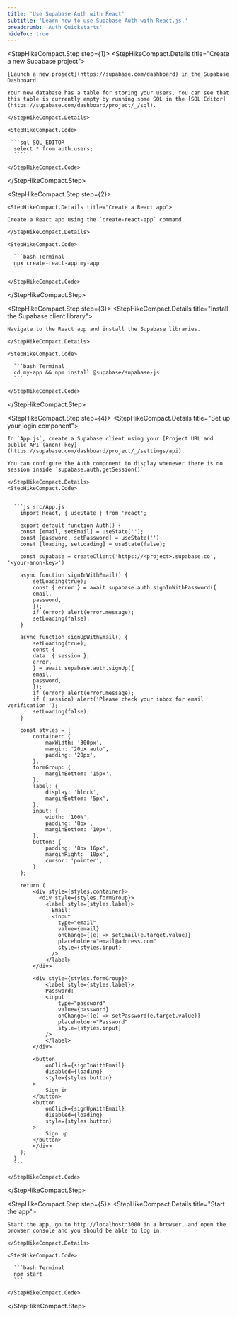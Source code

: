 ```yaml
---
title: 'Use Supabase Auth with React'
subtitle: 'Learn how to use Supabase Auth with React.js.'
breadcrumb: 'Auth Quickstarts'
hideToc: true
---
```


<StepHikeCompact>

  <StepHikeCompact.Step step={1}>
    <StepHikeCompact.Details title="Create a new Supabase project">

    [Launch a new project](https://supabase.com/dashboard) in the Supabase Dashboard.

    Your new database has a table for storing your users. You can see that this table is currently empty by running some SQL in the [SQL Editor](https://supabase.com/dashboard/project/_/sql).

    </StepHikeCompact.Details>

    <StepHikeCompact.Code>

     ```sql SQL_EDITOR
      select * from auth.users;
      ````

    </StepHikeCompact.Code>

  </StepHikeCompact.Step>

  <StepHikeCompact.Step step={2}>

    <StepHikeCompact.Details title="Create a React app">

    Create a React app using the `create-react-app` command.

    </StepHikeCompact.Details>

    <StepHikeCompact.Code>

      ```bash Terminal
      npx create-react-app my-app
      ```

    </StepHikeCompact.Code>

  </StepHikeCompact.Step>

  <StepHikeCompact.Step step={3}>
    <StepHikeCompact.Details title="Install the Supabase client library">

    Navigate to the React app and install the Supabase libraries.

    </StepHikeCompact.Details>

    <StepHikeCompact.Code>

      ```bash Terminal
      cd my-app && npm install @supabase/supabase-js
      ```

    </StepHikeCompact.Code>

  </StepHikeCompact.Step>

  <StepHikeCompact.Step step={4}>
    <StepHikeCompact.Details title="Set up your login component">

    In `App.js`, create a Supabase client using your [Project URL and public API (anon) key](https://supabase.com/dashboard/project/_/settings/api).

    You can configure the Auth component to display whenever there is no session inside `supabase.auth.getSession()`

    </StepHikeCompact.Details>
    <StepHikeCompact.Code>


      ```js src/App.js
        import React, { useState } from 'react';

        export default function Auth() {
        const [email, setEmail] = useState('');
        const [password, setPassword] = useState('');
        const [loading, setLoading] = useState(false);

        const supabase = createClient('https://<project>.supabase.co', '<your-anon-key>')

        async function signInWithEmail() {
            setLoading(true);
            const { error } = await supabase.auth.signInWithPassword({
            email,
            password,
            });
            if (error) alert(error.message);
            setLoading(false);
        }

        async function signUpWithEmail() {
            setLoading(true);
            const {
            data: { session },
            error,
            } = await supabase.auth.signUp({
            email,
            password,
            });
            if (error) alert(error.message);
            if (!session) alert('Please check your inbox for email verification!');
            setLoading(false);
        }

        const styles = {
            container: {
                maxWidth: '300px',
                margin: '20px auto',
                padding: '20px',
            },
            formGroup: {
                marginBottom: '15px',
            },
            label: {
                display: 'block',
                marginBottom: '5px',
            },
            input: {
                width: '100%',
                padding: '8px',
                marginBottom: '10px',
            },
            button: {
                padding: '8px 16px',
                marginRight: '10px',
                cursor: 'pointer',
            }
        };

        return (
            <div style={styles.container}>
              <div style={styles.formGroup}>
                <label style={styles.label}>
                  Email:
                  <input
                    type="email"
                    value={email}
                    onChange={(e) => setEmail(e.target.value)}
                    placeholder="email@address.com"
                    style={styles.input}
                  />
                </label>
            </div>

            <div style={styles.formGroup}>
                <label style={styles.label}>
                Password:
                <input
                    type="password"
                    value={password}
                    onChange={(e) => setPassword(e.target.value)}
                    placeholder="Password"
                    style={styles.input}
                />
                </label>
            </div>

            <button
                onClick={signInWithEmail}
                disabled={loading}
                style={styles.button}
            >
                Sign in
            </button>
            <button
                onClick={signUpWithEmail}
                disabled={loading}
                style={styles.button}
            >
                Sign up
            </button>
            </div>
        );
      }
      ```

    </StepHikeCompact.Code>

  </StepHikeCompact.Step>

  <StepHikeCompact.Step step={5}>
    <StepHikeCompact.Details title="Start the app">

    Start the app, go to http://localhost:3000 in a browser, and open the browser console and you should be able to log in.

    </StepHikeCompact.Details>

    <StepHikeCompact.Code>

      ```bash Terminal
      npm start
      ```

    </StepHikeCompact.Code>

  </StepHikeCompact.Step>
</StepHikeCompact>
